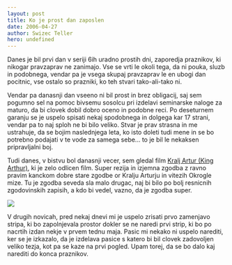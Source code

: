 ```yaml
---
layout: post
title: Ko je prost dan zaposlen
date: 2006-04-27
author: Swizec Teller
hero: undefined
---
```


Danes je bil prvi dan v seriji 6ih uradno prostih dni, zaporedja praznikov, ki nikogar pravzaprav ne zanimajo. Vse se vrti le okoli tega, da ni pouka, sluzb in podobnega, vendar pa je vsega skupaj pravzaprav le en ubogi dan pocitnic, vse ostalo so prazniki, ko teh stvari tako-ali-tako ni.  
  
Vendar pa danasnji dan vseeno ni bil prost in brez obligacij, saj sem pogumno sel na pomoc bivsemu sosolcu pri izdelavi seminarske naloge za maturo, da bi clovek dobil dobro oceno in podobne reci. Po deseturnem garanju se je uspelo spisati nekaj spodobnega in dolgega kar 17 strani, vendar pa to naj sploh ne bi bilo veliko. Stvar je prav strasna in me ustrahuje, da se bojim naslednjega leta, ko isto doleti tudi mene in se bo potrebno podajati v te vode za samega sebe... to je bil le nekaksen pripravljalni boj.  
  
Tudi danes, v bistvu bol danasnji vecer, sem gledal film [Kralj Artur (King Arthur)](http://www.imdb.com/title/tt0349683/), ki je zelo odlicen film. Super rezija in izjemna zgodba z ravno pravim kanckom dobre stare zgodbe or Kralju Arturju in vitezih Okrogle mize. Tu je zgodba seveda sla malo drugac, naj bi bilo po bolj resnicnih zgodovinskih zapisih, a kdo bi vedel, vazno, da je zgodba super.  


![](http://www.rapper.it/King%20Arthur-Guinevere.jpg)  
  


V drugih novicah, pred nekaj dnevi mi je uspelo zrisati prvo zamenjavo stripa, ki bo zapolnjevala prostor dokler se ne naredi prvi strip, ki bo po nacrtih izdan nekje v prvem tednu maja. Pasic mi nekako ni uspelo narediti, ker se je izkazalo, da je izdelava pasice s katero bi bil clovek zadovoljen veliko tezja, kot pa se kaze na prvi pogled. Upam torej, da se bo dalo kaj narediti do konca praznikov.
